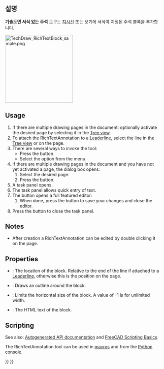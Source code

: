 <languages/>

{{Docnav
|[[TechDraw_LeaderLine/ko|지시선]]
|[[TechDraw_CosmeticVertex/ko|꾸밈 점]]
|[[TechDraw_Workbench/ko|기술도면 작업대]]
|IconL=TechDraw_LeaderLine.svg
|IconR=TechDraw_CosmeticVertex.svg
|IconC=Workbench_TechDraw.svg
}}

{{GuiCommand
|Name=TechDraw RichTextAnnotation
|MenuLocation=TechDraw → Annotations → Insert Rich Text Annotations
|Workbenches=[[TechDraw_Workbench|TechDraw]]
|Version=0.19
|SeeAlso=[[TechDraw_Annotation|TechDraw Annotation]]
}}

<span id="Description"></span>
==설명==

'''기술도면 서식 있는 주석''' 도구는 [[TechDraw_LeaderLine/ko|지시선]] 또는 보기에 서식이 지정된 주석 블록을 추가합니다.

[[Image:TechDraw_RichTextBlock_sample.png|220px]]
{{Caption|Stand alone RichTextAnnotation}}

==Usage==

# If there are multiple drawing pages in the document: optionally activate the desired page by selecting it in the [[Tree_view|Tree view]].
# To attach the RichTextAnnotation to a [[TechDraw_LeaderLine|Leaderline]], select the line in the [[Tree_view|Tree view]] or on the page.
# There are several ways to invoke the tool:
#* Press the {{Button|[[Image:TechDraw_RichTextAnnotation.svg|16px]] [[TechDraw_RichTextAnnotation|Insert Rich Text Annotation]]}} button.
#* Select the {{MenuCommand|TechDraw → Annotations → [[Image:TechDraw_RichTextAnnotation.svg|16px]] Insert Rich Text Annotation}} option from the menu.
# If there are multiple drawing pages in the document and you have not yet activated a page, the {{MenuCommand|Page Chooser}} dialog box opens:
## Select the desired page.
## Press the {{Button|OK}} button.
# A task panel opens.
# The task panel allows quick entry of text.
# The {{Button|Start Rich Text Editor}} button opens a full featured editor:
## When done, press the {{Button|[[Image:Document-save.svg|16px]]}} button to save your changes and close the editor.
# Press the {{Button|OK}} button to close the task panel.

==Notes==

* After creation a RichTextAnnotation can be edited by double clicking it on the page.

==Properties==

* {{PropertyData|X,Y}}: The location of the block. Relative to the end of the line if attached to a [[TechDraw_LeaderLine|Leaderline]], otherwise this is the position on the page.
* {{PropertyData|ShowFrame}}: Draws an outline around the block.
* {{PropertyData|MaxWidth}}: Limits the horizontal size of the block. A value of -1 is for unlimited width.
* {{PropertyData|AnnoText}}: The HTML text of the block.

==Scripting==

See also: [https://freecad.github.io/SourceDoc/ Autogenerated API documentation] and [[FreeCAD_Scripting_Basics|FreeCAD Scripting Basics]].

The RichTextAnnotation tool can be used in [[Macros|macros]] and from the [[Python|Python]] console.

{{Code|code=
myPage = FreeCAD.ActiveDocument().Page
myBase = FreeCAD.ActiveDocument().View
blockObj = FreeCAD.ActiveDocument.addObject('TechDraw::DrawRichAnno','DrawRichAnno')
FreeCAD.activeDocument().myPage.addView(blockObj)
blockObj.X = 5
blockObj.Y = 5
blockObj.AnnoText = myHTMLText
}}


{{Docnav
|[[TechDraw_LeaderLine/ko|지시선]]
|[[TechDraw_CosmeticVertex/ko|꾸밈 점]]
|[[TechDraw_Workbench/ko|기술도면 작업대]]
|IconL=TechDraw_LeaderLine.svg
|IconR=TechDraw_CosmeticVertex.svg
|IconC=Workbench_TechDraw.svg
}}

{{TechDraw Tools navi{{#translation:}}}}
{{Userdocnavi{{#translation:}}}}
{{clear}}